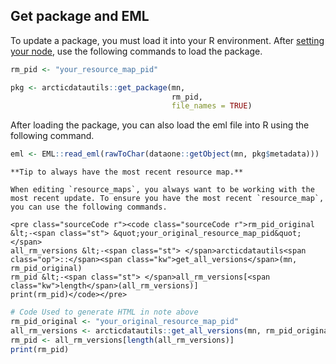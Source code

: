 ## Get package and EML

To update a package, you must load it into your R environment. After [setting your node](#set-dataone-nodes), use the following commands to load the package.

``` r
rm_pid <- "your_resource_map_pid"

pkg <- arcticdatautils::get_package(mn,
                                    rm_pid,
                                    file_names = TRUE)
```

After loading the package, you can also load the eml file into R using the following command.

``` r
eml <- EML::read_eml(rawToChar(dataone::getObject(mn, pkg$metadata)))
```

```block
**Tip to always have the most recent resource map.**

When editing `resource_maps`, you always want to be working with the most recent update. To ensure you have the most recent `resource_map`, you can use the following commands.

<pre class="sourceCode r"><code class="sourceCode r">rm_pid_original &lt;-<span class="st"> &quot;your_original_resource_map_pid&quot;</span>
all_rm_versions &lt;-<span class="st"> </span>arcticdatautils<span class="op">::</span><span class="kw">get_all_versions</span>(mn, rm_pid_original)
rm_pid &lt;-<span class="st"> </span>all_rm_versions[<span class="kw">length</span>(all_rm_versions)]
print(rm_pid)</code></pre>

```

``` r
# Code Used to generate HTML in note above
rm_pid_original <- "your_original_resource_map_pid"
all_rm_versions <- arcticdatautils::get_all_versions(mn, rm_pid_original)
rm_pid <- all_rm_versions[length(all_rm_versions)]
print(rm_pid)
```